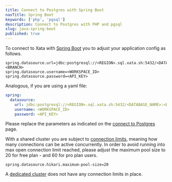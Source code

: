 ```yaml
---
title: Connect to Postgres with Spring Boot
navTitle: Spring Boot
keywords: ['php', 'pgsql']
description: Connect to Postgres with PHP and pgsql
slug: java-spring-boot
published: true
---
```


To connect to Xata with [Spring Boot](https://spring.io/projects/spring-boot) you to adjust your application config as follows.

```properties title="application.properties"
spring.datasource.url=jdbc:postgresql://<REGION>.sql.xata.sh:5432/<DATABASE_NAME>:<BRANCH>
spring.datasource.username=<WORKSPACE_ID>
spring.datasource.password=<API_KEY>
```

Analogous, if you are using a yaml file:

```yaml title="application.yml"
spring:
  datasource:
    url: jdbc:postgresql://<REGION>.sql.xata.sh:5432/<DATABASE_NAME>:<BRANCH>
    username: <WORKSPACE_ID>
    password: <API_KEY>
```

Please replace the parameters as indicated on the [connect to Postgres](/docs/postgres) page.

With a shared cluster you are subject to [connection limits](/docs/postgres#connection-limits), meaning how many connections can be active concurrently.
In order to avoid running into max open connection limit reached, please adjust the maximum pool size to 20 for free plan - and 60 for pro plan users.

```properties
spring.datasource.hikari.maximum-pool-size=20
```

A [dedicated cluster](/docs/dedicated-cluster) does not have any connection limits in place.
